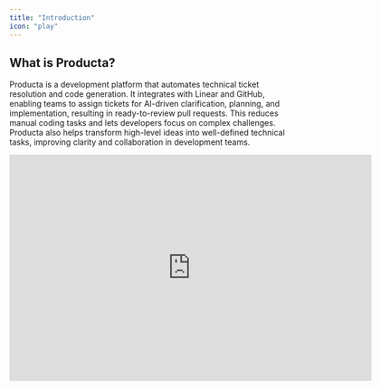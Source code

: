 ```yaml
---
title: "Introduction"
icon: "play"
---
```


## What is Producta?

Producta is a development platform that automates technical ticket resolution and code generation.
It integrates with Linear and GitHub, enabling teams to assign tickets for AI-driven clarification, planning, and implementation, resulting in ready-to-review pull requests.
This reduces manual coding tasks and lets developers focus on complex challenges.
Producta also helps transform high-level ideas into well-defined technical tasks, improving clarity and collaboration in development teams.

[](https://www.loom.com/share/fbfe4dea6f4643a192a2d0bcc73d12d9)

<iframe width="640" height="400" src="https://www.loom.com/embed/fbfe4dea6f4643a192a2d0bcc73d12d9?sid=ce7afd38-f249-4634-8d3d-a957ba2fd837" frameborder="0" webkitallowfullscreen mozallowfullscreen allowfullscreen />

[](https://www.loom.com/share/fbfe4dea6f4643a192a2d0bcc73d12d9)

## Why Producta?

AI has come to stay, and new AI tools are being created daily to improve workflows. Research has shown that 92% of U.S. developers use AI coding tools at work (GitHub, 2023).
The problem is that while LLMs can handle tasks from fixing UI bugs to optimizing SQL queries, they sometimes produce misleading or incorrect results, wasting developer time.

Producta addresses this by integrating AI directly with your issue tracker. This approach helps create clear, concise tickets with proper context, generating more accurate code solutions while minimizing developer effort.

Check out the Onboarding documentation to get started!